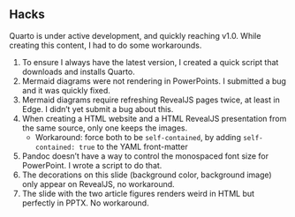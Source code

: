 ## Hacks {background-color="black" background-image="images/hacks.png" backgound-position="top right"}

Quarto is under active development, and quickly reaching v1.0. While creating this content, I had to do some workarounds.

1. To ensure I always have the latest version, I created a quick script that downloads and installs Quarto.
2. Mermaid diagrams were not rendering in PowerPoints. I submitted a bug and it was quickly fixed.
3. Mermaid diagrams require refreshing RevealJS pages twice, at least in Edge. I didn't yet submit a bug about this.
4. When creating a HTML website and a HTML RevealJS presentation from the same source, only one keeps the images.
    - Workaround: force both to be `self-contained`, by adding `self-contained: true` to the YAML front-matter
5. Pandoc doesn't have a way to control the monospaced font size for PowerPoint. I wrote a script to do that.
6. The decorations on this slide (background color, background image) only appear on RevealJS, no workaround.
7. The slide with the two article figures renders weird in HTML but perfectly in PPTX. No workaround.